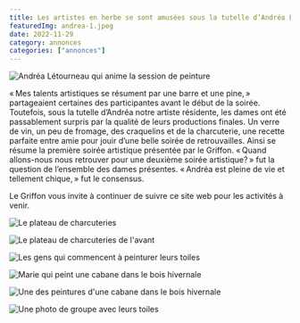 ```yaml
---
title: Les artistes en herbe se sont amusées sous la tutelle d’Andréa Létourneau
featuredImg: andrea-1.jpeg
date: 2022-11-29
category: annonces
categories: ["annonces"]
---
```

![Andréa Létourneau qui anime la session de peinture](./andrea-1.jpeg)

«&thinsp;Mes talents artistiques se résument par une barre et une pine,&thinsp;» partageaient certaines des participantes avant le début de la soirée. Toutefois, sous la tutelle d’Andréa notre artiste résidente, les dames ont été passablement surpris par la qualité de leurs productions finales. Un verre de vin, un peu de fromage, des craquelins et de la charcuterie, une recette parfaite entre amie pour jouir d’une belle soirée de retrouvailles. Ainsi se résume la première soirée artistique présentée par le Griffon. «&thinsp;Quand allons-nous nous retrouver pour une deuxième soirée artistique?&thinsp;» fut la question de l’ensemble des dames présentes. «&thinsp;Andréa est pleine de vie et tellement chique,&thinsp;» fut le consensus.

Le Griffon vous invite à continuer de suivre ce site web pour les activités à venir.

<div class="row">
<div class="col-xs-12 col-md-4 py-3">

![Le plateau de charcuteries](./charcuterie.jpeg)
</div>
<div class="col-xs-12 col-md-4 py-3">

![Le plateau de charcuteries de l'avant](./charcuterie-1.jpeg)
</div>
<div class="col-xs-12 col-md-4 py-3">

![Les gens qui commencent à peinturer leurs toiles](./classe.jpeg)
</div>
<div class="col-xs-12 col-md-4 py-3">

![Marie qui peint une cabane dans le bois hivernale](./marie-3.jpeg)
</div>
<div class="col-xs-12 col-md-4 py-3">

![Une des peintures d'une cabane dans le bois hivernale](./peinture.jpeg)
</div>
<div class="col-xs-12 col-md-4 py-3">

![Une photo de groupe avec leurs toiles](./peinture-finale-5.jpeg)
</div>
</div>
